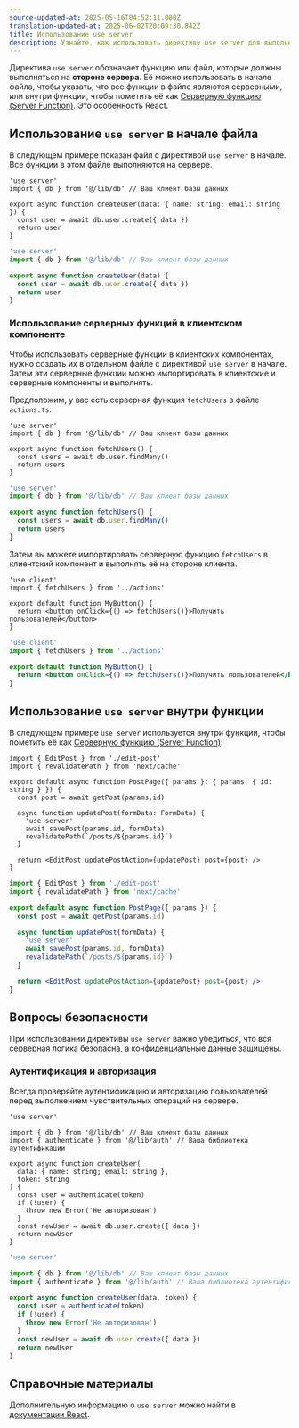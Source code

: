 ```yaml
---
source-updated-at: 2025-05-16T04:52:11.000Z
translation-updated-at: 2025-06-02T20:09:30.842Z
title: Использование use server
description: Узнайте, как использовать директиву use server для выполнения кода на сервере.
---
```


Директива `use server` обозначает функцию или файл, которые должны выполняться на **стороне сервера**. Её можно использовать в начале файла, чтобы указать, что все функции в файле являются серверными, или внутри функции, чтобы пометить её как [Серверную функцию (Server Function)](https://19.react.dev/reference/rsc/server-functions). Это особенность React.

## Использование `use server` в начале файла

В следующем примере показан файл с директивой `use server` в начале. Все функции в этом файле выполняются на сервере.

```tsx filename="app/actions.ts" highlight={1} switcher
'use server'
import { db } from '@/lib/db' // Ваш клиент базы данных

export async function createUser(data: { name: string; email: string }) {
  const user = await db.user.create({ data })
  return user
}
```

```jsx filename="app/actions.js" highlight={1} switcher
'use server'
import { db } from '@/lib/db' // Ваш клиент базы данных

export async function createUser(data) {
  const user = await db.user.create({ data })
  return user
}
```

### Использование серверных функций в клиентском компоненте

Чтобы использовать серверные функции в клиентских компонентах, нужно создать их в отдельном файле с директивой `use server` в начале. Затем эти серверные функции можно импортировать в клиентские и серверные компоненты и выполнять.

Предположим, у вас есть серверная функция `fetchUsers` в файле `actions.ts`:

```tsx filename="app/actions.ts" highlight={1} switcher
'use server'
import { db } from '@/lib/db' // Ваш клиент базы данных

export async function fetchUsers() {
  const users = await db.user.findMany()
  return users
}
```

```jsx filename="app/actions.js" highlight={1} switcher
'use server'
import { db } from '@/lib/db' // Ваш клиент базы данных

export async function fetchUsers() {
  const users = await db.user.findMany()
  return users
}
```

Затем вы можете импортировать серверную функцию `fetchUsers` в клиентский компонент и выполнять её на стороне клиента.

```tsx filename="app/components/my-button.tsx" highlight={1,2,8} switcher
'use client'
import { fetchUsers } from '../actions'

export default function MyButton() {
  return <button onClick={() => fetchUsers()}>Получить пользователей</button>
}
```

```jsx filename="app/components/my-button.js" highlight={1,2,8} switcher
'use client'
import { fetchUsers } from '../actions'

export default function MyButton() {
  return <button onClick={() => fetchUsers()}>Получить пользователей</button>
}
```

## Использование `use server` внутри функции

В следующем примере `use server` используется внутри функции, чтобы пометить её как [Серверную функцию (Server Function)](https://19.react.dev/reference/rsc/server-functions):

```tsx filename="app/posts/[id]/page.tsx" switcher highlight={8}
import { EditPost } from './edit-post'
import { revalidatePath } from 'next/cache'

export default async function PostPage({ params }: { params: { id: string } }) {
  const post = await getPost(params.id)

  async function updatePost(formData: FormData) {
    'use server'
    await savePost(params.id, formData)
    revalidatePath(`/posts/${params.id}`)
  }

  return <EditPost updatePostAction={updatePost} post={post} />
}
```

```jsx filename="app/posts/[id]/page.js" switcher highlight={8}
import { EditPost } from './edit-post'
import { revalidatePath } from 'next/cache'

export default async function PostPage({ params }) {
  const post = await getPost(params.id)

  async function updatePost(formData) {
    'use server'
    await savePost(params.id, formData)
    revalidatePath(`/posts/${params.id}`)
  }

  return <EditPost updatePostAction={updatePost} post={post} />
}
```

## Вопросы безопасности

При использовании директивы `use server` важно убедиться, что вся серверная логика безопасна, а конфиденциальные данные защищены.

### Аутентификация и авторизация

Всегда проверяйте аутентификацию и авторизацию пользователей перед выполнением чувствительных операций на сервере.

```tsx filename="app/actions.ts" highlight={1,7,8,9,10} switcher
'use server'

import { db } from '@/lib/db' // Ваш клиент базы данных
import { authenticate } from '@/lib/auth' // Ваша библиотека аутентификации

export async function createUser(
  data: { name: string; email: string },
  token: string
) {
  const user = authenticate(token)
  if (!user) {
    throw new Error('Не авторизован')
  }
  const newUser = await db.user.create({ data })
  return newUser
}
```

```jsx filename="app/actions.js" highlight={1,7,8,9,10} switcher
'use server'

import { db } from '@/lib/db' // Ваш клиент базы данных
import { authenticate } from '@/lib/auth' // Ваша библиотека аутентификации

export async function createUser(data, token) {
  const user = authenticate(token)
  if (!user) {
    throw new Error('Не авторизован')
  }
  const newUser = await db.user.create({ data })
  return newUser
}
```

## Справочные материалы

Дополнительную информацию о `use server` можно найти в [документации React](https://react.dev/reference/rsc/use-server).